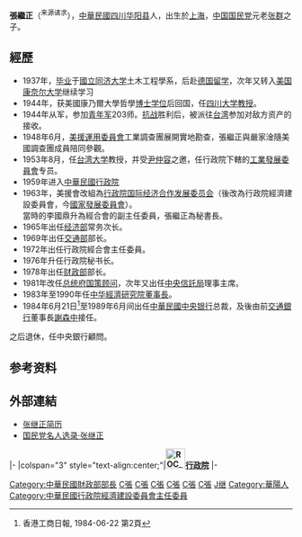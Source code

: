 {{otheruses|subject=中華民國政治人物|other=同名的前[[台灣電視公司|台灣電視公司]]新聞主播|張繼正 (新聞主播)}}
{{Infobox_officeholder
| name = 張繼正
| image name = 央行總裁 張繼正先生.jpg
| width = 200
| now = 台灣財政金融界人士
| period =
| party ={{Kmt|19px}}
| sex =男 
| Native place =[[四川省_(中華民國)|四川]][[華陽縣|華陽]] 
| nationality = {{ROC}}
| place of birth = {{ROC-1912|上海市}}
| date of birth = {{birth_date|1918|12|7}}
| date of death = {{death date and age|2015|10|24|1918|12|7}}
| place of death = {{ROC-TWN}}
| educate =
*國立同濟大學土木工程學系肄業<br><span style="color: blue;">(1935年)</span>
*德國賜城大學土木系肄業<br><span style="color: blue;">(1937年)</span>
*美國康乃爾大學土木工程系博士<br><span style="color: blue;">(1938年)</span>
| past =
*國立四川大學土木水利工程系教授<br><span style="color: blue;">（1944年8月－1946年7月）</span>
*行政院美援運用委員會簡派技正、技術處副處長、處長<br><span style="color: blue;">（1948年6月－1963年8月）</span>
*中華民國經濟部常務次長<br><span style="color: blue;">（1965年1月－1969年4月）</span>
*中華民國交通部部長<br><span style="color: blue;">（1969年10月11日－1972年6月1日）</span>
*行政院經濟設計委員會主任委員<br><span style="color: blue;">（1973年6月－1976年5月）</span>
*中華民國行政院秘書長<br><span style="color: blue;">（1976年5月－1978年5月）</span>
*中華民國財政部長<br><span style="color: blue;">（1978年6月1日－1981年12月1日）</span>
*中華民國中央信託局理事主席<br><span style="color: blue;">（1982年4月－1984年5月）</span>
*中華民國中央銀行總裁<br><span style="color: blue;">（1984年6月－1989年6月）</span>
}}
'''張繼正'''（{{bd|1918年|12月7日|2015年|10月24日|catIdx=Chang}}<sup>来源请求</sup>），[[中華民國|中華民國]][[四川|四川]][[双流县|华阳县]]人，出生於[[上海|上海]]，[[中国国民党|中国国民党]]元老[[张群|张群]]之子。

==經歷==
*1937年，[[毕业|毕业]]于[[國立同济大学|國立同济大学]]土木工程學系，后赴[[德国|德国]][[留学|留学]]，次年又转入[[美国|美国]][[康奈尔大学|康奈尔大学]]继续学习
*1944年，获美國康乃爾大學哲學[[博士|博士]][[学位|学位]]后回国，任[[四川大学|四川大学]][[教授|教授]]。
*1944年从军，参加[[青年军|青年军]]203师。[[抗日战争_(中国)|抗战]]胜利后，被派往[[台湾|台湾]]参加对敌方资产的接收。
*1948年6月，[[美援運用委員會|美援運用委員會]]工業調查團展開實地勘查，張繼正與嚴家淦隨美國調查團成員陪同參觀。
*1953年8月，任[[台湾大学|台湾大学]]教授，并受[[尹仲容|尹仲容]]之邀，任行政院下轄的[[行政院工业发展委员会|工業發展委員會]]专员。
*1959年进入[[中華民國行政院|中華民國行政院]]
*1963年，美援會改組為[[行政院国际经济合作发展委员会|行政院国际经济合作发展委员会]]（後改為行政院經濟建設委員會，今[[國家發展委員會|國家發展委員會]]）。<br>當時的李國鼎升為經合會的副主任委員，張繼正為秘書長。
*1965年出任[[中華民國经济部|经济部]]常务次长。
*1969年出任[[中華民國交通部|交通部]]部长。
*1972年出任行政院經合會主任委員。
*1976年升任行政院秘书长。
*1978年出任[[中华民国财政部|财政部]]部长。
*1981年改任[[中华民国总统府|总统府]][[国策顾问|国策顾问]]，次年又出任[[中央信託局|中央信託局]]理事主席。
*1983年至1990年任[[中华經濟研究院|中华經濟研究院]][[董事長|董事長]]。
*1984年6月21日<REF>香港工商日報, 1984-06-22 第2頁</REF>至1989年6月间出任[[中華民國中央银行|中華民國中央银行]]总裁，及後由前[[交通銀行|交通銀行]]董事長[[謝森中|謝森中]]接任。

之后退休，任中央銀行顧問。

==参考资料==
{{reflist|2}}

== 外部連結 ==
*[http://ktli.sinica.edu.tw/people/%B1i%C4~%A5%BF.html 张继正简历] {{Wayback|url=http://ktli.sinica.edu.tw/people/%B1i%C4~%A5%BF.html |date=20190822200328 }}
*[https://web.archive.org/web/20070927045347/http://www.liuqiaoyun.com.cn/ZXLDMR/G_48.htm 国民党名人选录·张继正]

{{start box}}
{{s-gov|roc}}
|-
|colspan="3" style="text-align:center;"|'''[[File:ROC_Executive_Yuan_Logo.svg|35px]][[行政院|行政院]]'''
|-
{{s-before|[[孫運璿|孫運璿]]}}
{{s-title|[[中華民國交通部|交通部部長]]<br><small>第八任<br>1969年10月11日－1972年6月1日}}
{{s-after|[[高玉樹|高玉樹]]}}
{{s-before|[[費驊|費　驊]]}}
{{s-title|[[行政院秘書長|行政院秘書長]]<br><small>第十任<br>1976年5月20日－1978年6月1日}}
{{s-after|[[徐立德|徐立德]]}}
{{s-before|[[費驊|費　驊]]}}
{{s-title|[[中華民國財政部|財政部部長]]<br><small>第十三任<br>1978年6月1日－1981年12月1日}}
{{s-after|[[馬紀壯|馬紀壯]]}}
{{s-before|[[俞國華|俞國華]]}}
{{s-title|[[中華民國中央銀行|中央銀行總裁]]<br><small>第十二任<br>1984年6月1日－1989年5月31日}}
{{s-after|[[謝森中|謝森中]]}}
{{中華民國財政部部長}}
{{中華民國交通部部長}}
{{Authority control}}

[[Category:中華民國財政部部長|Category:中華民國財政部部長]]
[[Category:中華民國總統府國策顧問|C張]]
[[Category:行政院秘書長|C張]]
[[Category:中華民國交通部部長|C張]]
[[Category:中華民國財政部部長|C張]]
[[Category:中國國民黨黨員|C張]]
[[Category:同济大学校友|C張]]
[[Category:张姓|J继]]
[[Category:華陽人|Category:華陽人]]
[[Category:中華民國行政院經濟建設委員會主任委員|Category:中華民國行政院經濟建設委員會主任委員]]
